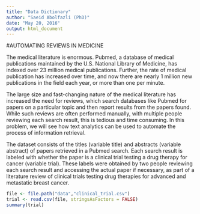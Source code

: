 ```yaml
---
title: "Data Dictionary"
author: "Saeid Abolfazli (PhD)"
date: "May 20, 2016"
output: html_document
---
```


#AUTOMATING REVIEWS IN MEDICINE

The medical literature is enormous. Pubmed, a database of medical publications maintained by the U.S. National Library of Medicine, has indexed over 23 million medical publications. Further, the rate of medical publication has increased over time, and now there are nearly 1 million new publications in the field each year, or more than one per minute.

The large size and fast-changing nature of the medical literature has increased the need for reviews, which search databases like Pubmed for papers on a particular topic and then report results from the papers found. While such reviews are often performed manually, with multiple people reviewing each search result, this is tedious and time consuming. In this problem, we will see how text analytics can be used to automate the process of information retrieval.

The dataset consists of the titles (variable title) and abstracts (variable abstract) of papers retrieved in a Pubmed search. Each search result is labeled with whether the paper is a clinical trial testing a drug therapy for cancer (variable trial). These labels were obtained by two people reviewing each search result and accessing the actual paper if necessary, as part of a literature review of clinical trials testing drug therapies for advanced and metastatic breast cancer.

```r
file <- file.path("data","clinical_trial.csv")
trial <- read.csv(file, stringsAsFactors = FALSE)
summary(trial)

```